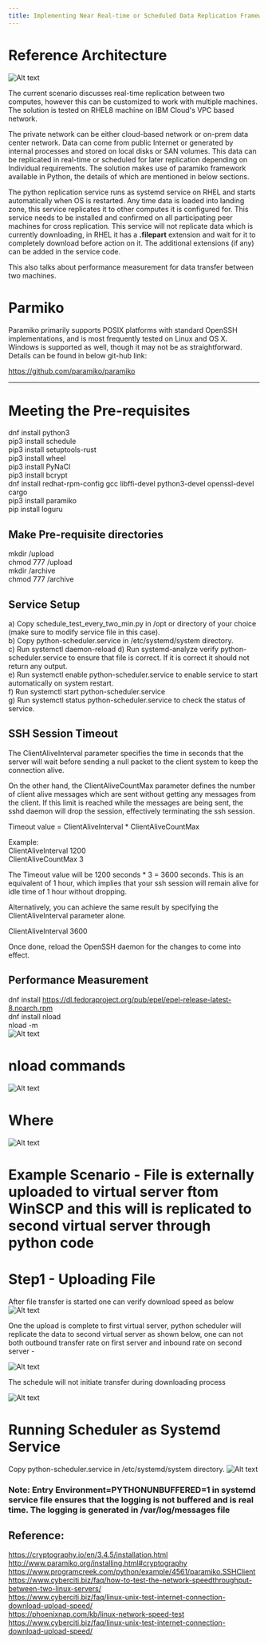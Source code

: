 ```yaml
---
title: Implementing Near Real-time or Scheduled Data Replication Framework using Parmiko
---
```



<PageDescription>


</PageDescription>

# Reference Architecture
![Alt text](images/Screenshot_4_lat.jpg) 


The current scenario discusses real-time replication between two computes, however this can be customized to work with multiple machines. The solution is tested on RHEL8 machine on IBM Cloud's VPC based network.

The private network can be either cloud-based network or on-prem data center network. Data can come from public Internet or generated by internal processes and stored on local disks or SAN volumes. This data can be replicated in real-time or scheduled for later replication depending on Individual requirements. The solution makes use of paramiko framework available in Python, the details of which are mentioned in below sections.  

The python replication service runs as systemd service on RHEL and starts automatically when OS is restarted. Any time data is loaded into landing zone, this service replicates it to other computes it is configured for. This service needs to be installed and confirmed on all participating peer machines for cross replication. This service will not replicate data which is currently downloading, in RHEL it has a **.filepart** extension and wait for it to completely download before action on it. The additional extensions (if any) can be added in the service code. 

This also talks about performance measurement for data transfer between two machines.

# Parmiko
Paramiko primarily supports POSIX platforms with standard OpenSSH implementations, and is most frequently tested on Linux and OS X. Windows is supported as well, though it may not be as straightforward. Details can be found in below git-hub link:

https://github.com/paramiko/paramiko

--------------------
# Meeting the Pre-requisites
dnf install python3 <br/>
pip3 install schedule  <br/> 
pip3 install setuptools-rust <br/>
pip3 install wheel <br/>
pip3 install PyNaCl <br/>
pip3 install bcrypt <br/>
dnf install redhat-rpm-config gcc libffi-devel python3-devel openssl-devel cargo <br/>
pip3 install paramiko <br/>
pip install loguru <br/>
## Make Pre-requisite directories
mkdir /upload <br/>
chmod 777 /upload <br/>
mkdir /archive <br/>
chmod 777 /archive <br/>

## Service Setup
a) Copy schedule_test_every_two_min.py in /opt or directory of your choice (make sure to modify service file in this case). <br/>
b) Copy python-scheduler.service in /etc/systemd/system directory. <br/>
c) Run systemctl daemon-reload
d) Run systemd-analyze verify python-scheduler.service to ensure that file is correct. If it is correct it should not return any output. <br/>
e) Run systemctl enable python-scheduler.service to enable service to start automatically on system restart. <br/>
f) Run systemctl start python-scheduler.service <br/>
g) Run systemctl status python-scheduler.service to check the status of service. <br/>

## SSH Session Timeout
The ClientAliveInterval parameter specifies the time in seconds that the server will wait before sending a null packet to the client system to keep the connection alive.

On the other hand, the ClientAliveCountMax parameter defines the number of client alive messages which are sent without getting any messages from the client. If this limit is reached while the messages are being sent, the sshd daemon will drop the session, effectively terminating the ssh session.

Timeout value = ClientAliveInterval * ClientAliveCountMax

Example: <br/>
ClientAliveInterval  1200 <br/>
ClientAliveCountMax 3 <br/>

The Timeout value will be 1200 seconds * 3 = 3600 seconds. 
This is an equivalent of 1 hour, which implies that your ssh session will remain alive for idle time of 1 hour without dropping.

Alternatively, you can achieve the same result by specifying the ClientAliveInterval parameter alone.

ClientAliveInterval  3600

Once done, reload the OpenSSH daemon for the changes to come into effect.

## Performance Measurement
dnf install https://dl.fedoraproject.org/pub/epel/epel-release-latest-8.noarch.rpm <br/>
dnf install nload <br/>
nload -m <br/>
![Alt text](images/Screenshot_1.jpg?raw=true "")
# nload commands
![Alt text](images/Screenshot_2.jpg?raw=true "") <br/>
# Where <br/>
![Alt text](images/Screenshot_3.jpg?raw=true "")

# Example Scenario - File is externally uploaded to virtual server ftom WinSCP and this will is replicated to second virtual server through python code
# Step1 - Uploading File 

After file transfer is started one can verify download speed as below <br/>
![Alt text](images/Screenshot_1_lat.jpg?raw=true "") <br/>

One the upload is complete to first virtual server, python scheduler will replicate the data to second virtual server as shown below, one can not both outbound transfer rate on first server and inbound rate on second server  - <br/>

![Alt text](images/Screenshot_2_lat.jpg?raw=true "")

The schedule will not initiate transfer during downloading process <br/>

![Alt text](images/Screenshot_3_lat.jpg?raw=true "") <br/>

# Running Scheduler as Systemd Service
Copy python-scheduler.service in /etc/systemd/system directory.
![Alt text](images/Screenshot_5_lat.jpg?raw=true "") <br/>

### Note: Entry Environment=PYTHONUNBUFFERED=1 in systemd service file ensures that the logging is not buffered and is real time. The logging is generated in /var/log/messages file

## Reference:
https://cryptography.io/en/3.4.5/installation.html <br/>
http://www.paramiko.org/installing.html#cryptography <br/>
https://www.programcreek.com/python/example/4561/paramiko.SSHClient <br/>
https://www.cyberciti.biz/faq/how-to-test-the-network-speedthroughput-between-two-linux-servers/ <br/>
https://www.cyberciti.biz/faq/linux-unix-test-internet-connection-download-upload-speed/ <br/>
https://phoenixnap.com/kb/linux-network-speed-test <br/>
https://www.cyberciti.biz/faq/linux-unix-test-internet-connection-download-upload-speed/ 
